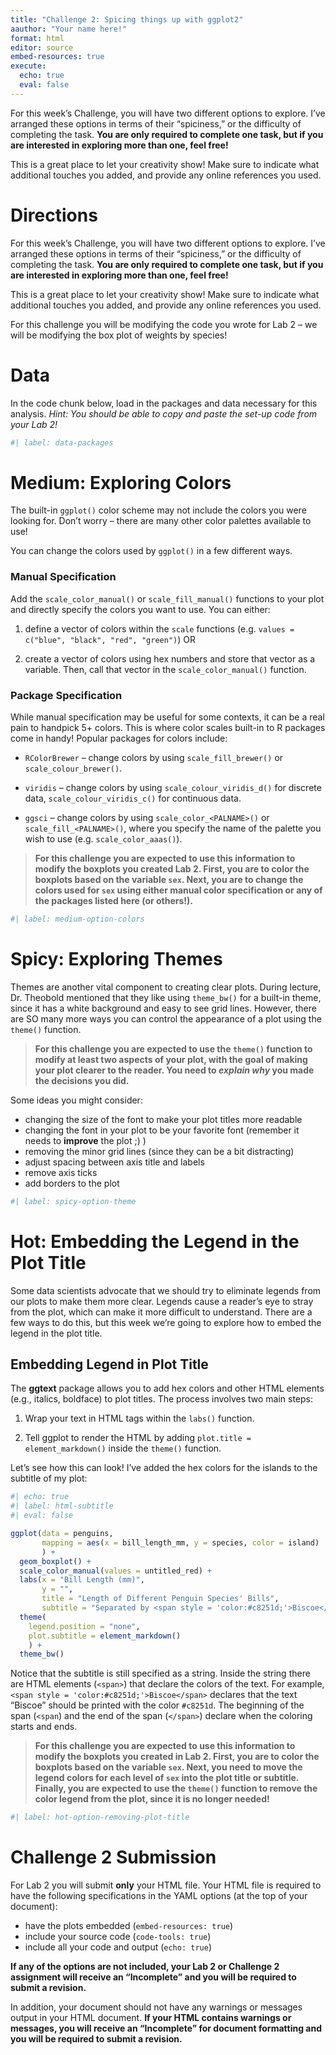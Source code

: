 ```yaml
---
title: "Challenge 2: Spicing things up with ggplot2"
aauthor: "Your name here!"
format: html
editor: source
embed-resources: true
execute: 
  echo: true
  eval: false
---
```


For this week's Challenge, you will have two different options to explore.
I've arranged these options in terms of their "spiciness," or the difficulty of 
completing the task. **You are only required to complete one task, but if you are interested in exploring more than one, feel free!**

This is a great place to let your creativity show! Make sure to indicate what
additional touches you added, and provide any online references you used.

# Directions

For this week's Challenge, you will have two different options to explore.
I've arranged these options in terms of their "spiciness," or the difficulty of 
completing the task. **You are only required to complete one task, but if you are interested in exploring more than one, feel free!**

This is a great place to let your creativity show! Make sure to indicate what
additional touches you added, and provide any online references you used.

::: callout-tip
For this challenge you will be modifying the code you wrote for Lab 2 -- we will
be modifying the box plot of weights by species!
:::

# Data

In the code chunk below, load in the packages and data necessary for this 
analysis. *Hint: You should be able to copy and paste the set-up code from your Lab 2!*
```r
#| label: data-packages


```


# Medium: Exploring Colors

The built-in `ggplot()` color scheme may not include the colors you were looking
for. Don't worry -- there are many other color palettes available to use!

You can change the colors used by `ggplot()` in a few different ways.

### Manual Specification

Add the `scale_color_manual()` or `scale_fill_manual()` functions to your plot
and directly specify the colors you want to use. You can either:

1.  define a vector of colors within the `scale` functions (e.g.
`values = c("blue", "black", "red", "green")`) OR

2.  create a vector of colors using hex numbers and store that vector as a
variable. Then, call that vector in the `scale_color_manual()` function.

### Package Specification

While manual specification may be useful for some contexts, it can be a 
real pain to handpick 5+ colors. This is where color scales built-in to R
packages come in handy! Popular packages for colors include:

-   `RColorBrewer` -- change colors by using `scale_fill_brewer()` or `scale_colour_brewer()`.

-   `viridis` -- change colors by using `scale_colour_viridis_d()` for discrete
data, `scale_colour_viridis_c()` for continuous data.

-   `ggsci` -- change colors by using `scale_color_<PALNAME>()` or
`scale_fill_<PALNAME>()`, where you specify the name of the palette you wish to
use (e.g. `scale_color_aaas()`).

> **For this challenge you are expected to use this information to modify the boxplots you created Lab 2. First, you are to color the boxplots based on the variable `sex`. Next, you are to change the colors used for `sex` using either manual color specification or any of the packages listed here (or others!).**

```r
#| label: medium-option-colors

```


# Spicy: Exploring Themes

Themes are another vital component to creating clear plots. During lecture, 
Dr. Theobold mentioned that they like using `theme_bw()` for a built-in theme, 
since it has a white background and easy to see grid lines. However, there are 
SO many more ways you can control the appearance of a plot using the `theme()`
function. 

> **For this challenge you are expected to use the `theme()` function to modify at least two aspects of your plot, with the goal of making your plot clearer to the reader. You need to *explain why* you made the decisions you did.**

Some ideas you might consider:

- changing the size of the font to make your plot titles more readable
- changing the font in your plot to be your favorite font 
(remember it needs to **improve** the plot ;) )
- removing the minor grid lines (since they can be a bit distracting)
- adjust spacing between axis title and labels
- remove axis ticks
- add borders to the plot

```r
#| label: spicy-option-theme

```


# Hot: Embedding the Legend in the Plot Title

Some data scientists advocate that we should try to eliminate legends from our
plots to make them more clear. Legends cause a reader's eye to stray from the
plot, which can make it more difficult to understand. There are a few ways to 
do this, but this week we're going to explore how to embed the legend in the 
plot title.

## Embedding Legend in Plot Title

The **ggtext** package allows you to add hex colors and other HTML elements 
(e.g., italics, boldface) to plot titles. The process involves two main steps:

1. Wrap your text in HTML tags within the `labs()` function. 

2. Tell ggplot to render the HTML by adding `plot.title = element_markdown()`
inside the `theme()` function. 

Let's see how this can look! I've added the hex colors for the islands to the
subtitle of my plot:

```r
#| echo: true
#| label: html-subtitle
#| eval: false

ggplot(data = penguins, 
       mapping = aes(x = bill_length_mm, y = species, color = island)
       ) +
  geom_boxplot() +
  scale_color_manual(values = untitled_red) +
  labs(x = "Bill Length (mm)", 
       y = "", 
       title = "Length of Different Penguin Species' Bills", 
       subtitle = "Separated by <span style = 'color:#c8251d;'>Biscoe</span>, <span style = 'color:#a11b26;'>Dream</span> and <span style = 'color:#ef6552;'>Torgenson</span> Islands") +
  theme(
    legend.position = "none", 
    plot.subtitle = element_markdown()
    ) +
  theme_bw()
```

Notice that the subtitle is still specified as a string. Inside the string there
are HTML elements (`<span>`) that declare the colors of the text. For example, 
`<span style = 'color:#c8251d;'>Biscoe</span>` declares that the text "Biscoe"
should be printed with the color `#c8251d`. The beginning of the span (`<span `)
and the end of the span (`</span>`) declare when the coloring starts and ends. 

> **For this challenge you are expected to use this information to modify the boxplots you created in Lab 2. First, you are to color the boxplots based on the variable `sex`. Next, you need to move the legend colors for each level of `sex` into 
the plot title or subtitle. Finally, you are expected to use the `theme()` function to remove the color legend from the plot, since it is no longer needed!**

```r
#| label: hot-option-removing-plot-title

```


# Challenge 2 Submission

For Lab 2 you will submit **only** your HTML file. Your HTML file is required to have the following specifications in the YAML options (at the top of your document):

-   have the plots embedded (`embed-resources: true`)
-   include your source code (`code-tools: true`)
-   include all your code and output (`echo: true`)

**If any of the options are not included, your Lab 2 or Challenge 2 assignment will receive an "Incomplete" and you will be required to submit a revision.**

In addition, your document should not have any warnings or messages output in your HTML document. **If your HTML contains warnings or messages, you will receive an "Incomplete" for document formatting and you will be required to submit a revision.**
